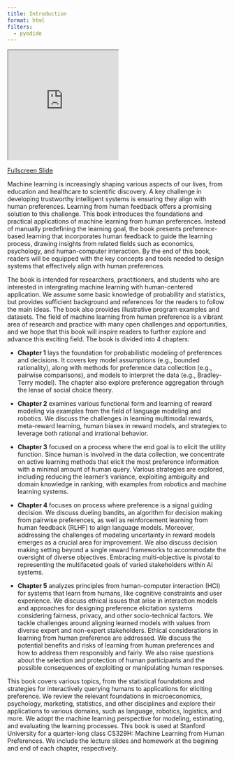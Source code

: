 ```yaml
---
title: Introduction
format: html
filters:
  - pyodide
---
```


::: {.content-visible when-format="html"}

<iframe
  src="https://web.stanford.edu/class/cs329h/slides/1.introduction/#/"
  style="width:50%; height:250px;"
></iframe>
[Fullscreen Slide](https://web.stanford.edu/class/cs329h/slides/1.introduction/#/){.btn .btn-outline-primary .btn role="button"}

:::

Machine learning is increasingly shaping various aspects of our lives, from education and healthcare to scientific discovery. A key challenge in developing trustworthy intelligent systems is ensuring they align with human preferences. Learning from human feedback offers a promising solution to this challenge. This book introduces the foundations and practical applications of machine learning from human preferences. Instead of manually predefining the learning goal, the book presents preference-based learning that incorporates human feedback to guide the learning process, drawing insights from related fields such as economics, psychology, and human-computer interaction. By the end of this book, readers will be equipped with the key concepts and tools needed to design systems that effectively align with human preferences. 

The book is intended for researchers, practitioners, and students who are interested in intergrating machine learning with human-centered application. We assume some basic knowledge of probability and statistics, but provides sufficient background and references for the readers to follow the main ideas. The book also provides illustrative program examples and datasets. The field of machine learning from human preference is a vibrant area of research and practice with many open challenges and opportunities, and we hope that this book will inspire readers to further explore and advance this exciting field. The book is divided into 4 chapters:

-   **Chapter 1** lays the foundation for probabilistic modeling of preferences and decisions. It covers key model assumptions (e.g., bounded rationality), along with methods for preference data collection (e.g., pairwise comparisons), and models to interpret the data (e.g., Bradley-Terry model). The chapter also explore preference aggregation through the lense of social choice theory.

-   **Chapter 2** examines various functional form and learning of reward modeling via examples from the field of language modeling and robotics. We discuss the challenges in learning multimodal rewards, meta-reward learning, human biases in reward models, and strategies to leverage both rational and irrational behavior.

-   **Chapter 3** focused on a process where the end goal is to elicit the utility function. Since human is involved in the data collection, we concentrate on active learning methods that elicit the most preference information with a minimal amount of human query. Various strategies are explored, including reducing the learner's variance, exploiting ambiguity and domain knowledge in ranking, with examples from robotics and machine learning systems.

-   **Chapter 4** focuses on process where preference is a signal guiding decision. We discuss dueling bandits, an algorithm for decision making from pairwise preferences, as well as reinforcement learning from human feedback (RLHF) to align language models. Moreover, addressing the challenges of modeling uncertainty in reward models emerges as a crucial area for improvement. We also discuss decision making setting beyond a single reward frameworks to accommodate the oversight of diverse objectives. Embracing multi-objective is pivotal to representing the multifaceted goals of varied stakeholders within AI systems.

-   **Chapter 5** analyzes principles from human-computer interaction (HCI) for systems that learn from humans, like cognitive constraints and user experience. We discuss ethical issues that arise in interaction models and approaches for designing preference elicitation systems considering fairness, privacy, and other socio-technical factors. We tackle challenges around aligning learned models with values from diverse expert and non-expert stakeholders. Ethical considerations in learning from human preference are addressed. We discuss the potential benefits and risks of learning from human preferences and how to address them responsibly and fairly. We also raise questions about the selection and protection of human participants and the possible consequences of exploiting or manipulating human responses.

This book covers various topics, from the statistical foundations and strategies for interactively querying humans to applications for eliciting preference. We review the relevant foundations in microeconomics, psychology, marketing, statistics, and other disciplines and explore their applications to various domains, such as language, robotics, logistics, and more. We adopt the machine learning perspective for modeling, estimating, and evaluating the learning processes. This book is used at Stanford University for a quarter-long class CS329H: Machine Learning from Human Preferences. We include the lecture slides and homework at the begining and end of each chapter, respectively.

<!-- 

Ensuring truthfulness and fairness in eliciting human preferences is crucial, and the book discusses mechanism design principles and techniques to incentivize truthful feedback from humans. The integration of human computing techniques in learning from human preference is also explored, highlighting the use of human intelligence to solve complex problems and improve machine learning algorithms.

**Chapter 7** discusses adaptive user interfaces, which aim to provide personalized experiences by learning individual user preferences from interactions. It presents the design of adaptive interfaces as involving modeling users, collecting user traces, learning models from the data, and applying the models to adapt recommendations. The applications of adaptive interfaces mentioned include route advisors, destination selection assistants, and scheduling tools, with the goal of improving systems through intelligent personalization.

-   **Chapter 1** is an introductory chapter providing an overview of the field and motivations and outlines what will be covered.

-   **Chapter 12** focuses on mechanism design theory and how it can be applied to develop protocols and systems for truthfully learning preferences at scale.

-   **Chapter 13** looks at how human computation frameworks can enable large-scale preference elicitation by crowd-sourcing tasks to many individuals.

-   **Chapter 14** presents applications of inverse reinforcement learning using human feedback for robotics, such as learning helicopter control policies from demonstrations.

Human feedback -- whether from individuals' preferences, judgments, ratings, or other responses -- plays a pivotal role in guiding AI systems
through their learning across various tasks. The following three examples show the importance of human feedback to different systems. First, human feedback could guide AI agents in creating appealing and diverse content by assessing the quality, originality, and relevance of the content. Second, human feedback could also ensure that AI agents align with human needs and values by rectifying potential biases, errors, and harm caused by agents. Third, human feedback could help AI agents learn better policies in complex environments, such as those with sparse or noisy rewards, by encouraging agents to explore and learn in those environments.

Returning to human feedback, their integration can occur at various stages of the learning process, spanning from data collection and labeling to model selection, training, and evaluation. Incorporating these feedbacks enables fine-tuning the model to align with their hidden insights. The utilization of human feedback is crucial due to its ability to offer valuable signals that are challenging to acquire or delineate through other means, such as data or predefined cost functions. There are many ways to update models based on human feedback, depending on the type and level of feedback and the objective and structure of the model. A general taxonomy of feedback-update interactions can be divided into six categories:

-   Observation-level & Active data collection & Asking humans for feedback on specific features, such as collecting expert labels on features.

-   Observation-level & Constraint elicitation & Inferring optimization constraints from insights extracted from feedback.

-   Observation-level & Feature modification & Adding, removing, or preprocessing features of training/finetuning datasets.

-   Domain-level & Dataset modification & Generating synthetic data that satisfy certain constraints specified by human feedback, such as fairness or weak supervision.

-   Domain-level & Constraint specification & Modifying the loss function for optimizing the model based on human feedback, such as imposing fairness, interpretability, or resource constraints.

-   Domain-level & Model editing & Changing the rules or weights of the model based on human feedback, such as incorporating domain knowledge or preferences.

These ways of updating models based on human feedback can help to improve the performance, behavior, and alignment of the models with human values and goals. However, they pose challenges and risks, such as communication barriers, feedback quality, and ethical issues. Therefore, designing and evaluating the feedback-update interactions carefully and responsibly is important.

-->